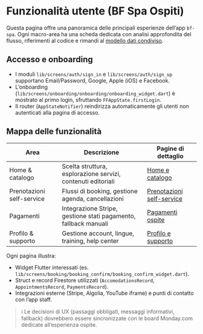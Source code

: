 # Funzionalità utente (BF Spa Ospiti)

Questa pagina offre una panoramica delle principali esperienze dell’app `bf-spa`. Ogni macro-area ha una scheda dedicata con analisi approfondita del flusso, riferimenti al codice e rimandi al [modello dati condiviso](../data-model).

## Accesso e onboarding

- I moduli `lib/screens/auth/sign_in` e `lib/screens/auth/sign_up` supportano Email/Password, Google, Apple (iOS) e Facebook.
- L’onboarding (`lib/screens/onboarding/onboarding/onboarding_widget.dart`) è mostrato al primo login, sfruttando `FFAppState.firstLogin`.
- Il router (`AppStateNotifier`) reindirizza automaticamente gli utenti non autenticati alla pagina di accesso.

## Mappa delle funzionalità

| Area | Descrizione | Pagine di dettaglio |
| --- | --- | --- |
| Home & catalogo | Scelta struttura, esplorazione servizi, contenuti editoriali | [Home e catalogo](catalogo) |
| Prenotazioni self-service | Flussi di booking, gestione agenda, cancellazioni | [Prenotazioni self-service](prenotazioni) |
| Pagamenti | Integrazione Stripe, gestione stati pagamento, fallback manuali | [Pagamenti ospite](pagamenti) |
| Profilo & supporto | Gestione account, lingue, training, help center | [Profilo e supporto](profilo) |

Ogni pagina illustra:

- Widget Flutter interessati (es. `lib/screens/booking/booking_confirm/booking_confirm_widget.dart`).
- Struct e record Firestore utilizzati (`AccomodationsRecord`, `AppointmentsRecord`, `PaymentsRecord`).
- Integrazioni esterne (Stripe, Algolia, YouTube iframe) e punti di contatto con l’app staff.

> ℹ️ Le decisioni di UX (passaggi obbligati, messaggi informativi, fallback) dovrebbero essere sincronizzate con le board Monday.com dedicate all’esperienza ospite.
